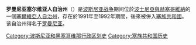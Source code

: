 {{unreferenced|time=2015-02-17T17:53:32+00:00}}
{{Infobox country
| native_name = САО Романија/SAO Romanija
| conventional_long_name = 罗曼尼亚塞尔维亚人自治州
| government_type = [[临时政府|临时政府]]
| era             = [[南斯拉夫解體|南斯拉夫解體]]
| event_start     = 
| year_start      = 1991
| date_start      = 
| event_end       = 
| year_end        = 1992
| date_end        = 
| life_span       = 1991–1992
| event1          =  
| date_event1     = 
| event2          = 
| date_event2     = 
| event3          = 
| date3           = 
| event_post      = 
| date_post       = 
| p1              = 波斯尼亚和黑塞哥维那社会主义共和国
| flag_p1         = Flag of SR Bosnia and Herzegovina.svg
| p2              = 
| flag_p2         = 
| s1              = 塞族共和国
| flag_s1         = Flag of Republika Srpska.svg
| image_flag      = Flag of Republika Srpska.svg
| flag            = Flag of Republika Srpska
| image_map       = SAO BIH 1991 1992.png
| capital         = [[帕莱_(波黑)|帕莱]]
| title_leader    = 
| leader1         = 
| leader2         = 
| leader3         = 
| coordinates                     = {{coord|43|48|43|N|18|34|16|E|region:BA|display=it}}
}}
'''罗曼尼亚塞尔维亚人自治州'''（{{lang-sr|Српска аутономна област Романија/Srpska autonomna oblast Romanija}}）是[[波斯尼亚战争|波斯尼亚战争]]期间位於[[波士尼亞與赫塞哥維納|波士尼亞與赫塞哥維納]]的一個[[塞爾維亞人自治州|塞爾維亞人自治州]]，存在於1991年至1992年期間，後來被併入[[塞族共和國|塞族共和國]]。该自治州得名于[[罗曼尼亚|罗曼尼亚]]。

[[Category:波斯尼亚和黑塞哥维那行政区划史|Category:波斯尼亚和黑塞哥维那行政区划史]]
[[Category:塞族共和国历史|Category:塞族共和国历史]]
